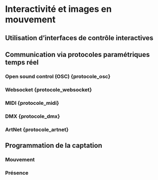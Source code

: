 # Interactivité et images en mouvement {#interagir} 


## Utilisation d’interfaces de contrôle interactives {#interagir_interfaces}


## Communication via protocoles paramétriques temps réel {#interagir_protocoles} 
### Open sound control (OSC) {protocole_osc}
### Websocket {protocole_websocket}
### MIDI {protocole_midi}

### DMX {protocole_dmx}
### ArtNet {protocole_artnet}
     

## Programmation de la captation  {#interagir_video}
### Mouvement {#interagir_mouvement}
### Présence {#interagir_presence}
